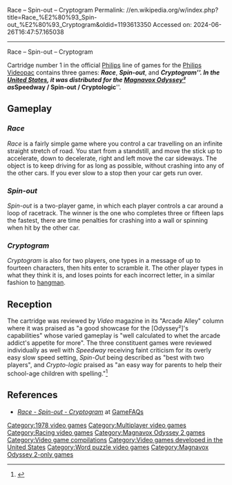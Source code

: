 Race – Spin-out – Cryptogram
Permalink: //en.wikipedia.org/w/index.php?title=Race_%E2%80%93_Spin-out_%E2%80%93_Cryptogram&oldid=1193613350
Accessed on: 2024-06-26T16:47:57.165038



------
Race – Spin-out – Cryptogram
{{short description|1978 line of video games}}
{{Refimprove|date=May 2015}}
{{Infobox video game
|title = Race - Spin-out - Cryptogram (Europe)<br/>Speedway / Spin-out / Cryptologic (US)
|image = Race - Spin-out - Cryptogram Coverart.png
|caption = 
|developer =
|publisher = [[Philips]], [[Magnavox]]
|designer = 
|series = 
|engine = 
|released = [[1978 in video gaming|1978]]
|genre = Various
|modes = 
|platforms = [[Philips]] [[Videopac]] (Europe)<br/>[[Magnavox Odyssey²]] ([[United States|US]])
}}

Cartridge number 1 in the official [[Philips]] line of games for the [[Philips Videopac]] contains three games: '''''Race''''', '''''Spin-out''''', and '''''Cryptogram'''''. In the [[United States]], it was distributed for the [[Magnavox Odyssey²]]  as '''''Speedway / Spin-out / Cryptologic'''''.

==Gameplay==

===''Race''===
''Race'' is a fairly simple game where you control a car travelling on an infinite straight stretch of road. You start from a standstill, and move the stick up to accelerate, down to decelerate, right and left move the car sideways. The object is to keep driving for as long as possible, without crashing into any of the other cars. If you ever slow to a stop then your car gets run over.

===''Spin-out''===
''Spin-out'' is a two-player game, in which each player controls a car around a loop of racetrack. The winner is the one who completes three or fifteen laps the fastest, there are time penalties for crashing into a wall or spinning when hit by the other car.

===''Cryptogram''===
''Cryptogram'' is also for two players, one types in a message of up to fourteen characters, then hits enter to scramble it. The other player types in what they think it is, and loses points for each incorrect letter, in a similar fashion to [[Hangman (game)|hangman]].

==Reception==
The cartridge was reviewed by ''Video'' magazine in its "Arcade Alley" column where it was praised as "a good showcase for the [Odyssey²]'s capabilities" whose varied gameplay is "well calculated to whet the arcade addict's appetite for more". The three constituent games were reviewed individually as well with ''Speedway'' receiving faint criticism for its overly easy slow speed setting, ''Spin-Out'' being described as "best with two players", and ''Crypto-logic'' praised as "an easy way for parents to help their school-age children with spelling."<ref name=kunkel>{{cite journal |last1= Kunkel |first1= Bill |author-link1= Bill Kunkel (journalist)|last2= Laney |first2= Frank T. II|author-link2= Arnie Katz|date= January 1980 |title= Arcade Alley: Magnavox Odyssey² |journal= [[Video (magazine)|Video]]|publisher= Reese Communications|volume= 3|issue= 3|pages= 72, 73, and 84 |issn= 0147-8907}}</ref>{{rp|72–73}}

==References==
*[http://www.gamefaqs.com/console/odyssey2/data/587814.html ''Race - Spin-out - Cryptogram''] at [[GameFAQs]]
{{reflist}}

{{DEFAULTSORT:Race - Spin-out - Cryptogram (Videopac game)}}
[[Category:1978 video games]]
[[Category:Multiplayer video games]]
[[Category:Racing video games]]
[[Category:Magnavox Odyssey 2 games]]
[[Category:Video game compilations]]
[[Category:Video games developed in the United States]]
[[Category:Word puzzle video games]]
[[Category:Magnavox Odyssey 2-only games]]